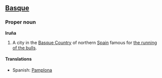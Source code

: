 ==[[Basque]]==
===Proper noun===
'''Iruña'''

# A city in the [[Basque Country]] of northern [[Spain]] famous for [[w:The running of the bulls|the running of the bulls]].

====Translations====
*Spanish: [[Pamplona]]